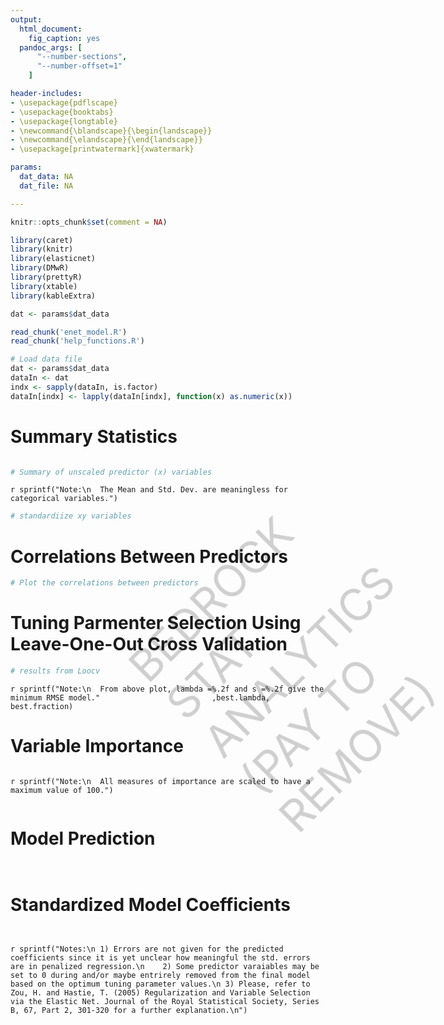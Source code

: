 ```yaml
---
output: 
  html_document:
    fig_caption: yes
  pandoc_args: [
      "--number-sections",
      "--number-offset=1"
    ]

header-includes:
- \usepackage{pdflscape}
- \usepackage{booktabs}
- \usepackage{longtable}
- \newcommand{\blandscape}{\begin{landscape}}
- \newcommand{\elandscape}{\end{landscape}}
- \usepackage[printwatermark]{xwatermark}

params:
  dat_data: NA
  dat_file: NA

---
```

<style type="text/css">

h1.title {
  font-size: 24px;
  font-weight: normal;
}
h3 {
  font-weight:normal;
}
.reveal section img { 
  background:none; 
  border:none; 
  box-shadow:none; 
  }
  
  
.watermark {
  opacity: 0.2;
  position: fixed;
  top: 20%;
  left: 50%;
  font-size: 500%;
  -webkit-transform: rotate(-45deg);
  -moz-transform: rotate(-45deg);
  align: center
  color: #00407d;
}  
  
</style>

<div class="watermark">
BEDROCK STAT ANALYTICS
(PAY TO REMOVE)
</div>

```r
knitr::opts_chunk$set(comment = NA)
```

```r
library(caret)
library(knitr)
library(elasticnet)
library(DMwR)
library(prettyR)
library(xtable)
library(kableExtra)

```

```r
dat <- params$dat_data
``` 

```r
read_chunk('enet_model.R')
read_chunk('help_functions.R')
```


```r
# Load data file
dat <- params$dat_data
dataIn <- dat
indx <- sapply(dataIn, is.factor)
dataIn[indx] <- lapply(dataIn[indx], function(x) as.numeric(x))
```



# Summary Statistics
```r
```

```r
# Summary of unscaled predictor (x) variables 
```
`r sprintf("Note:\n 
The Mean and Std. Dev. are meaningless for categorical variables.") `

```r
# standardiize xy variables
```


# Correlations Between Predictors
```r
# Plot the correlations between predictors
```


# Tuning Parmenter Selection Using Leave-One-Out Cross Validation
```r
# results from Loocv
```
`r sprintf("Note:\n 
From above plot, lambda =%.2f and s =%.2f give the minimum RMSE model."
                        ,best.lambda, best.fraction) `


# Variable Importance
```r
```

`r sprintf("Note:\n 
All measures of importance are scaled to have a maximum value of 100.")`


```r
```

# Model Prediction
```r
```
```r
```

# Standardized Model Coefficients
```r
```
```r
```
`r sprintf("Notes:\n
1) Errors are not given for the predicted coefficients since it is yet unclear how meaningful the std. errors are in penalized regression.\n   
2) Some predictor varaiables may be set to 0 during and/or maybe entrirely removed from the final model based on the optimum tuning parameter values.\n
3) Please, refer to Zou, H. and Hastie, T. (2005) Regularization and Variable Selection via the Elastic Net. Journal of the Royal Statistical Society, Series B, 67, Part 2, 301-320 for a further explanation.\n")`



